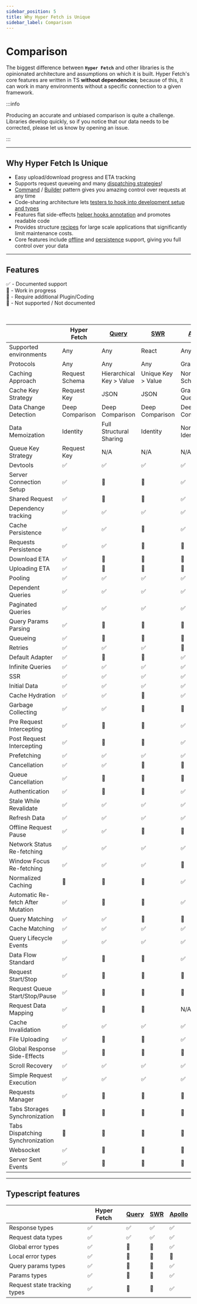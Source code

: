```yaml
---
sidebar_position: 5
title: Why Hyper Fetch is Unique
sidebar_label: Comparison
---
```



# Comparison

The biggest difference between **`Hyper Fetch`** and other libraries is the opinionated architecture and assumptions on
which it is built. Hyper Fetch's core features are written in TS **without dependencies**; because of this, it can work
in many environments without a specific connection to a given framework.

:::info

Producing an accurate and unbiased comparison is quite a challenge. Libraries develop quickly, so if you notice that our
data needs to be corrected, please let us know by opening an issue.

:::

---

## Why Hyper Fetch Is Unique

- Easy upload/download progress and ETA tracking
- Supports request queueing and many [dispatching strategies](/core/dispatcher.mdx#dispatching-modes)!
- [Command](/core/request.mdx) / [Builder](/core/client.mdx) pattern gives you amazing control over requests at any time
- Code-sharing architecture lets [testers to hook into development setup and types](/guides/testing/index.mdx)
- Features flat side-effects [helper hooks annotation](/react/overview.mdx#helper-hooks) and promotes readable code
- Provides structure [recipes](/getting-started/development.mdx#structure) for large scale applications that
  significantly limit maintenance costs.
- Core features include [offline](/guides/core/02-advanced/offline.mdx) and
  [persistence](/guides/core/02-advanced/persistence.mdx) support, giving you full control over your data

---

## Features

<div>✅ - Documented support</div>
<div>🚧 - Work in progress</div>
<div>🔵 - Require additional Plugin/Coding</div>
<div>🔴 - Not supported / Not documented</div>

<br />
<br />

<div className="comparison-table">
  <table>
    <thead>
      <tr>
        <th></th>
        <th>Hyper Fetch</th>
        <th>
          <a href="https://tanstack.com/query/v4/?from=reactQueryV3&original=https://react-query-v3.tanstack.com/">
            Query
          </a>
        </th>
        <th>
          <a href="https://swr.vercel.app/">SWR</a>
        </th>
        <th>
          <a href="https://www.apollographql.com/documentation/04-react/">Apollo</a>
        </th>
      </tr>
    </thead>
    <tbody>
      <tr>
        <td>Supported environments</td>
        <td>Any</td>
        <td>Any</td>
        <td>React</td>
        <td>Any</td>
      </tr>
      <tr>
        <td>Protocols</td>
        <td>Any</td>
        <td>Any</td>
        <td>Any</td>
        <td>GraphQL</td>
      </tr>
      <tr>
        <td>Caching Approach</td>
        <td>Request Schema</td>
        <td>Hierarchical Key > Value</td>
        <td>Unique Key > Value</td>
        <td>Normalized Schema</td>
      </tr>
      <tr>
        <td>Cache Key Strategy</td>
        <td>Request Key</td>
        <td>JSON</td>
        <td>JSON</td>
        <td>GraphQL Query</td>
      </tr>
      <tr>
        <td>Data Change Detection</td>
        <td>Deep Comparison</td>
        <td>Deep Comparison</td>
        <td>Deep Comparison</td>
        <td>Deep Comparison</td>
      </tr>
      <tr>
        <td>Data Memoization</td>
        <td>Identity</td>
        <td>Full Structural Sharing</td>
        <td>Identity</td>
        <td>Normalized Identity</td>
      </tr>
      <tr>
        <td>Queue Key Strategy</td>
        <td>Request Key</td>
        <td>N/A</td>
        <td>N/A</td>
        <td>N/A</td>
      </tr>
      <tr>
        <td>Devtools</td>
        <td>✅</td>
        <td>✅</td>
        <td>✅</td>
        <td>✅</td>
      </tr>
      <tr>
        <td>
          <Tippy content="Being able to prepare global setup for server connection">
            <div className="flex items-center gap-2 w-fit">
              <Info className="w-4 h-4" />
              Server Connection Setup
            </div>
          </Tippy>
        </td>
        <td>✅</td>
        <td>🔵</td>
        <td>🔵</td>
        <td>✅</td>
      </tr>
      <tr>
        <td>
          <Tippy content="Being able to prepare requests to be reused in the application">
            <div className="flex items-center gap-2 w-fit">
              <Info className="w-4 h-4" />
              Shared Request
            </div>
          </Tippy>
        </td>
        <td>✅</td>
        <td>🔵</td>
        <td>🔵</td>
        <td>✅</td>
      </tr>
      <tr>
        <td>
          <Tippy content="It allows to limit re-rendering only to the dependent key changes">
            <div className="flex items-center gap-2 w-fit">
              <Info className="w-4 h-4" />
              Dependency tracking
            </div>
          </Tippy>
        </td>
        <td>✅</td>
        <td>✅</td>
        <td>✅</td>
        <td>✅</td>
      </tr>
      <tr>
        <td>Cache Persistence</td>
        <td>✅</td>
        <td>✅</td>
        <td>🔴</td>
        <td>✅</td>
      </tr>
      <tr>
        <td>
          <Tippy content="Possibility to keep data prepared for request in persistent storage and resend it on new session">
            <div className="flex items-center gap-2 w-fit">
              <Info className="w-4 h-4" />
              Requests Persistence
            </div>
          </Tippy>
        </td>
        <td>✅</td>
        <td>✅</td>
        <td>🔴</td>
        <td>🔵</td>
      </tr>
      <tr>
        <td>
          <Tippy content="Tracking of the download progress to being able to access size left and time ETA">
            <div className="flex items-center gap-2 w-fit">
              <Info className="w-4 h-4" />
              Download ETA
            </div>
          </Tippy>
        </td>
        <td>✅</td>
        <td>🔵</td>
        <td>🔵</td>
        <td>🔵</td>
      </tr>
      <tr>
        <td>
          <Tippy content="Tracking of the upload progress to being able to access size left and time ETA">
            <div className="flex items-center gap-2 w-fit">
              <Info className="w-4 h-4" />
              Uploading ETA
            </div>
          </Tippy>
        </td>
        <td>✅</td>
        <td>🔵</td>
        <td>🔵</td>
        <td>🔵</td>
      </tr>
      <tr>
        <td>
          <Tippy content="Fetch new data at interval">
            <div className="flex items-center gap-2 w-fit">
              <Info className="w-4 h-4" />
              Pooling
            </div>
          </Tippy>
        </td>
        <td>✅</td>
        <td>✅</td>
        <td>✅</td>
        <td>✅</td>
      </tr>
      <tr>
        <td>
          <Tippy content="Being able to hold on one request until another is finished">
            <div className="flex items-center gap-2 w-fit">
              <Info className="w-4 h-4" />
              Dependent Queries
            </div>
          </Tippy>
        </td>
        <td>✅</td>
        <td>✅</td>
        <td>✅</td>
        <td>✅</td>
      </tr>
      <tr>
        <td>Paginated Queries</td>
        <td>✅</td>
        <td>✅</td>
        <td>✅</td>
        <td>✅</td>
      </tr>
      <tr>
        <td>
          <Tippy content="Built-in query parsing from object or string">
            <div className="flex items-center gap-2 w-fit">
              <Info className="w-4 h-4" />
              Query Params Parsing
            </div>
          </Tippy>
        </td>
        <td>✅</td>
        <td>🔵</td>
        <td>🔵</td>
        <td>🔵</td>
      </tr>
      <tr>
        <td>
          <Tippy content="Allows to group requests in queues and control sending process">
            <div className="flex items-center gap-2 w-fit">
              <Info className="w-4 h-4" />
              Queueing
            </div>
          </Tippy>
        </td>
        <td>✅</td>
        <td>🔴</td>
        <td>🔴</td>
        <td>🔴</td>
      </tr>
      <tr>
        <td>
          <Tippy content="When request fails try again to trigger it">
            <div className="flex items-center gap-2 w-fit">
              <Info className="w-4 h-4" />
              Retries
            </div>
          </Tippy>
        </td>
        <td>✅</td>
        <td>✅</td>
        <td>✅</td>
        <td>🔵</td>
      </tr>
      <tr>
        <td>
          <Tippy content="Library includes prepared adapter for requesting">
            <div className="flex items-center gap-2 w-fit">
              <Info className="w-4 h-4" />
              Default Adapter
            </div>
          </Tippy>
        </td>
        <td>✅</td>
        <td>🔴</td>
        <td>🔴</td>
        <td>✅</td>
      </tr>
      <tr>
        <td>
          <Tippy content="When we want to dynamically 'load more' content on the list">
            <div className="flex items-center gap-2 w-fit">
              <Info className="w-4 h-4" />
              Infinite Queries
            </div>
          </Tippy>
        </td>
        <td>✅</td>
        <td>✅</td>
        <td>✅</td>
        <td>✅</td>
      </tr>
      <tr>
        <td>
          <Tippy content="Server Side Rendering">
            <div className="flex items-center gap-2 w-fit">
              <Info className="w-4 h-4" />
              SSR
            </div>
          </Tippy>
        </td>
        <td>✅</td>
        <td>✅</td>
        <td>✅</td>
        <td>✅</td>
      </tr>
      <tr>
        <td>
          <Tippy content="Initialize with prepared placeholder data">
            <div className="flex items-center gap-2 w-fit">
              <Info className="w-4 h-4" />
              Initial Data
            </div>
          </Tippy>
        </td>
        <td>✅</td>
        <td>✅</td>
        <td>✅</td>
        <td>✅</td>
      </tr>
      <tr>
        <td>
          <Tippy content="Allows to hydrate cache storage with data from other sources">
            <div className="flex items-center gap-2 w-fit">
              <Info className="w-4 h-4" />
              Cache Hydration
            </div>
          </Tippy>
        </td>
        <td>✅</td>
        <td>✅</td>
        <td>🔴</td>
        <td>✅</td>
      </tr>
      <tr>
        <td>
          <Tippy content="Stale data gets removed from memory">
            <div className="flex items-center gap-2 w-fit">
              <Info className="w-4 h-4" />
              Garbage Collecting
            </div>
          </Tippy>
        </td>
        <td>✅</td>
        <td>✅</td>
        <td>🔴</td>
        <td>🔴</td>
      </tr>
      <tr>
        <td>
          <Tippy content="Intercept and modify every request before being triggered">
            <div className="flex items-center gap-2 w-fit">
              <Info className="w-4 h-4" />
              Pre Request Intercepting
            </div>
          </Tippy>
        </td>
        <td>✅</td>
        <td>🔵</td>
        <td>🔵</td>
        <td>✅</td>
      </tr>
      <tr>
        <td>
          <Tippy content="Intercept and modify every response before being saved and emitted">
            <div className="flex items-center gap-2 w-fit">
              <Info className="w-4 h-4" />
              Post Request Intercepting
            </div>
          </Tippy>
        </td>
        <td>✅</td>
        <td>🔵</td>
        <td>🔵</td>
        <td>✅</td>
      </tr>
      <tr>
        <td>
          <Tippy content="Prefetch your data before your components being mounted">
            <div className="flex items-center gap-2 w-fit">
              <Info className="w-4 h-4" />
              Prefetching
            </div>
          </Tippy>
        </td>
        <td>✅</td>
        <td>✅</td>
        <td>✅</td>
        <td>✅</td>
      </tr>
      <tr>
        <td>
          <Tippy content="Cancel ongoing request">
            <div className="flex items-center gap-2 w-fit">
              <Info className="w-4 h-4" />
              Cancellation
            </div>
          </Tippy>
        </td>
        <td>✅</td>
        <td>✅</td>
        <td>🔴</td>
        <td>🔴</td>
      </tr>
      <tr>
        <td>
          <Tippy content="Cancel group of ongoing requests by their queue key">
            <div className="flex items-center gap-2 w-fit">
              <Info className="w-4 h-4" />
              Queue Cancellation
            </div>
          </Tippy>
        </td>
        <td>✅</td>
        <td>🔴</td>
        <td>🔴</td>
        <td>🔴</td>
      </tr>
      <tr>
        <td>
          <Tippy content="Has built-in solutions for authentication like intercepting and possibilities to turn on/off">
            <div className="flex items-center gap-2 w-fit">
              <Info className="w-4 h-4" />
              Authentication
            </div>
          </Tippy>
        </td>
        <td>✅</td>
        <td>🔵</td>
        <td>🔵</td>
        <td>✅</td>
      </tr>
      <tr>
        <td>
          <Tippy content="Load cache data and refresh it in background">
            <div className="flex items-center gap-2 w-fit">
              <Info className="w-4 h-4" />
              Stale While Revalidate
            </div>
          </Tippy>
        </td>
        <td>✅</td>
        <td>✅</td>
        <td>✅</td>
        <td>✅</td>
      </tr>
      <tr>
        <td>Refresh Data</td>
        <td>✅</td>
        <td>✅</td>
        <td>✅</td>
        <td>✅</td>
      </tr>
      <tr>
        <td>
          <Tippy content="When app goes offline, it waits until connection is back and retries paused requests">
            <div className="flex items-center gap-2 w-fit">
              <Info className="w-4 h-4" />
              Offline Request Pause
            </div>
          </Tippy>
        </td>
        <td>✅</td>
        <td>✅</td>
        <td>🔴</td>
        <td>🔴</td>
      </tr>
      <tr>
        <td>
          <Tippy content="Trigger re-fetch when your app goes online">
            <div className="flex items-center gap-2 w-fit">
              <Info className="w-4 h-4" />
              Network Status Re-fetching
            </div>
          </Tippy>
        </td>
        <td>✅</td>
        <td>✅</td>
        <td>✅</td>
        <td>✅</td>
      </tr>
      <tr>
        <td>
          <Tippy content="Trigger re-fetch when you switch tabs or windows">
            <div className="flex items-center gap-2 w-fit">
              <Info className="w-4 h-4" />
              Window Focus Re-fetching
            </div>
          </Tippy>
        </td>
        <td>✅</td>
        <td>✅</td>
        <td>✅</td>
        <td>🔴</td>
      </tr>
      <tr>
        <td>
          <Tippy content="Storing cached data in flat schema based architecture to prevent duplication">
            <div className="flex items-center gap-2 w-fit">
              <Info className="w-4 h-4" />
              Normalized Caching
            </div>
          </Tippy>
        </td>
        <td>🔴</td>
        <td>🔵</td>
        <td>🔴</td>
        <td>✅</td>
      </tr>
      <tr>
        <td>
          <Tippy content="Refresh cache data once you post mutation request">
            <div className="flex items-center gap-2 w-fit">
              <Info className="w-4 h-4" />
              Automatic Re-fetch After Mutation
            </div>
          </Tippy>
        </td>
        <td>✅</td>
        <td>🔵</td>
        <td>🔵</td>
        <td>✅</td>
      </tr>
      <tr>
        <td>
          <Tippy content="Make operations on queued queries by their keys - you can cancel, stop or delete them from queue.">
            <div className="flex items-center gap-2 w-fit">
              <Info className="w-4 h-4" />
              Query Matching
            </div>
          </Tippy>
        </td>
        <td>✅</td>
        <td>✅</td>
        <td>🔴</td>
        <td>🔴</td>
      </tr>
      <tr>
        <td>
          <Tippy content="Make operations on queries by their keys. Re-fetch groups of requests with partial names/regex or full keys.">
            <div className="flex items-center gap-2 w-fit">
              <Info className="w-4 h-4" />
              Cache Matching
            </div>
          </Tippy>
        </td>
        <td>✅</td>
        <td>✅</td>
        <td>✅</td>
        <td>✅</td>
      </tr>
      <tr>
        <td>
          <Tippy content="Receive every lifecycle response for any request. Request start, progress, response start, success, error, finished.">
            <div className="flex items-center gap-2 w-fit">
              <Info className="w-4 h-4" />
              Query Lifecycle Events
            </div>
          </Tippy>
        </td>
        <td>✅</td>
        <td>✅</td>
        <td>✅</td>
        <td>✅</td>
      </tr>
      <tr>
        <td>
          <Tippy content="Having standardized format for data exchange and for easy reading/dumping">
            <div className="flex items-center gap-2 w-fit">
              <Info className="w-4 h-4" />
              Data Flow Standard
            </div>
          </Tippy>
        </td>
        <td>✅</td>
        <td>🔴</td>
        <td>🔴</td>
        <td>✅</td>
      </tr>
      <tr>
        <td>
          <Tippy content="Possibility to control particular request in a queue.">
            <div className="flex items-center gap-2 w-fit">
              <Info className="w-4 h-4" />
              Request Start/Stop
            </div>
          </Tippy>
        </td>
        <td>✅</td>
        <td>🔴</td>
        <td>🔴</td>
        <td>🔴</td>
      </tr>
      <tr>
        <td>
          <Tippy content="Possibility to control all queued requests.">
            <div className="flex items-center gap-2 w-fit">
              <Info className="w-4 h-4" />
              Request Queue Start/Stop/Pause
            </div>
          </Tippy>
        </td>
        <td>✅</td>
        <td>🔴</td>
        <td>🔴</td>
        <td>🔴</td>
      </tr>
      <tr>
        <td>
          <Tippy content="Before we send a request we can map the data it's transferring to different format before it gets to server">
            <div className="flex items-center gap-2 w-fit">
              <Info className="w-4 h-4" />
              Request Data Mapping
            </div>
          </Tippy>
        </td>
        <td>✅</td>
        <td>🔵</td>
        <td>🔵</td>
        <td>N/A</td>
      </tr>
      <tr>
        <td>
          <Tippy content="Invalidate cache data to re-fetch it.">
            <div className="flex items-center gap-2 w-fit">
              <Info className="w-4 h-4" />
              Cache Invalidation
            </div>
          </Tippy>
        </td>
        <td>✅</td>
        <td>✅</td>
        <td>✅</td>
        <td>✅</td>
      </tr>
      <tr>
        <td>
          <Tippy content="File upload with built-in adapter">
            <div className="flex items-center gap-2 w-fit">
              <Info className="w-4 h-4" />
              File Uploading
            </div>
          </Tippy>
        </td>
        <td>✅</td>
        <td>🔵</td>
        <td>🔵</td>
        <td>✅</td>
      </tr>
      <tr>
        <td>
          <Tippy content="We can hook global listeners on a particular request to listen and trigger side effects while it's being send">
            <div className="flex items-center gap-2 w-fit">
              <Info className="w-4 h-4" />
              Global Response Side-Effects
            </div>
          </Tippy>
        </td>
        <td>✅</td>
        <td>🔴</td>
        <td>🔴</td>
        <td>🔴</td>
      </tr>
      <tr>
        <td>
          <Tippy content="Going back to previous cache will restore scroll as data will be imminently shown to the user.">
            <div className="flex items-center gap-2 w-fit">
              <Info className="w-4 h-4" />
              Scroll Recovery
            </div>
          </Tippy>
        </td>
        <td>✅</td>
        <td>✅</td>
        <td>✅</td>
        <td>✅</td>
      </tr>
      <tr>
        <td>
          <Tippy content="Possibility to trigger requests requests">
            <div className="flex items-center gap-2 w-fit">
              <Info className="w-4 h-4" />
              Simple Request Execution
            </div>
          </Tippy>
        </td>
        <td>✅</td>
        <td>✅</td>
        <td>✅</td>
        <td>✅</td>
      </tr>
      <tr>
        <td>
          <Tippy content="Possibility to show requests being uploaded throughout the whole system. Works like uploading managers, but much more advanced.">
            <div className="flex items-center gap-2 w-fit">
              <Info className="w-4 h-4" />
              Requests Manager
            </div>
          </Tippy>
        </td>
        <td>✅</td>
        <td>🔴</td>
        <td>🔴</td>
        <td>🔴</td>
      </tr>
      <tr>
        <td>
          <Tippy content="Being able to synchronize tabs data">
            <div className="flex items-center gap-2 w-fit">
              <Info className="w-4 h-4" />
              Tabs Storages Synchronization
            </div>
          </Tippy>
        </td>
        <td>🔴</td>
        <td>🚧</td>
        <td>🔴</td>
        <td>🔴</td>
      </tr>
      <tr>
        <td>
          <Tippy content="Being able to synchronize not sent queries queues between tabs which is required to present full persistence in browser">
            <div className="flex items-center gap-2 w-fit">
              <Info className="w-4 h-4" />
              Tabs Dispatching Synchronization
            </div>
          </Tippy>
        </td>
        <td>🔴</td>
        <td>🔴</td>
        <td>🔴</td>
        <td>🔴</td>
      </tr>
      <tr>
        <td>
          <Tippy content="Being able to listen and emit events">
            <div className="flex items-center gap-2 w-fit">
              <Info className="w-4 h-4" />
              Websocket
            </div>
          </Tippy>
        </td>
        <td>✅</td>
        <td>🔴</td>
        <td>🔴</td>
        <td>🔵</td>
      </tr>
      <tr>
        <td>
          <Tippy content="Being able to listen to server sent events">
            <div className="flex items-center gap-2 w-fit">
              <Info className="w-4 h-4" />
              Server Sent Events
            </div>
          </Tippy>
        </td>
        <td>✅</td>
        <td>🔴</td>
        <td>🔴</td>
        <td>🔴</td>
      </tr>
    </tbody>
  </table>
</div>

---

## Typescript features

<div className="comparison-table">
  <table>
    <thead>
      <tr>
        <th></th>
        <th>Hyper Fetch</th>
        <th>
          <a href="https://tanstack.com/query/v4/?from=reactQueryV3&original=https://react-query-v3.tanstack.com/">
            Query
          </a>
        </th>
        <th>
          <a href="https://swr.vercel.app/">SWR</a>
        </th>
        <th>
          <a href="https://www.apollographql.com/documentation/04-react/">Apollo</a>
        </th>
      </tr>
    </thead>
    <tbody>
      <tr>
        <td>
          <Tippy content="What data type you expect to receive from server">
            <div className="flex items-center gap-2 w-fit">
              <Info className="w-4 h-4" />
              Response types
            </div>
          </Tippy>
        </td>
        <td>✅</td>
        <td>✅</td>
        <td>✅</td>
        <td>✅</td>
      </tr>
      <tr>
        <td>
          <Tippy content="Pass the type to specify the data schema to be send">
            <div className="flex items-center gap-2 w-fit">
              <Info className="w-4 h-4" />
              Request data types
            </div>
          </Tippy>
        </td>
        <td>✅</td>
        <td>✅</td>
        <td>✅</td>
        <td>✅</td>
      </tr>
      <tr>
        <td>
          <Tippy content="Specify possible error responses for all requests in the system">
            <div className="flex items-center gap-2 w-fit">
              <Info className="w-4 h-4" />
              Global error types
            </div>
          </Tippy>
        </td>
        <td>✅</td>
        <td>🔴</td>
        <td>🔴</td>
        <td>✅</td>
      </tr>
      <tr>
        <td>
          <Tippy content="Being able to specify particular endpoint errors apart from global error type">
            <div className="flex items-center gap-2 w-fit">
              <Info className="w-4 h-4" />
              Local error types
            </div>
          </Tippy>
        </td>
        <td>✅</td>
        <td>🔴</td>
        <td>🔴</td>
        <td>🔴</td>
      </tr>
      <tr>
        <td>
          <Tippy content="Being able to pass type checking for endpoint query params">
            <div className="flex items-center gap-2 w-fit">
              <Info className="w-4 h-4" />
              Query params types
            </div>
          </Tippy>
        </td>
        <td>✅</td>
        <td>🔴</td>
        <td>🔴</td>
        <td>✅</td>
      </tr>
      <tr>
        <td>
          <Tippy content="Being able to automatically track the record of endpoint string">
            <div className="flex items-center gap-2 w-fit">
              <Info className="w-4 h-4" />
              Params types
            </div>
          </Tippy>
        </td>
        <td>✅</td>
        <td>🔴</td>
        <td>🔴</td>
        <td>✅</td>
      </tr>
      <tr>
        <td>
          <Tippy
            showOnCreate
            content="Types to check if you already set the data/params/query params on given request to prevent data corruption"
          >
            <div className="flex items-center gap-2 w-fit">
              <Info className="w-4 h-4" />
              Request state tracking types
            </div>
          </Tippy>
        </td>
        <td>✅</td>
        <td>🔴</td>
        <td>🔴</td>
        <td>✅</td>
      </tr>
    </tbody>
  </table>
</div>
